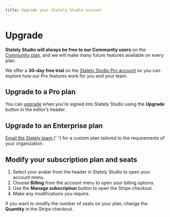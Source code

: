 ```yaml
---
title: Upgrade your Stately Studio account
---
```


# Upgrade

**Stately Studio will always be free to our Community users** on the [Community plan](studio-community-plan.mdx), and we will make many future features available on every plan.

We offer a **30-day free trial** on the [Stately Studio Pro account](studio-pro-plan.mdx) so you can explore how our Pro features work for you and your team.

## Upgrade to a Pro plan

You can [upgrade](upgrade.mdx) when you’re signed into Stately Studio using the **Upgrade** button in the editor’s header.

<p>
  <ThemedImage
    alt="Upgrade button in the header of Stately Studio between the Save and share buttons."
    sources={{
      light: '/assets/upgrade/upgrade.png',
      dark: '/assets/upgrade/upgrade-dm.png',
    }}
  />
</p>

## Upgrade to an Enterprise plan

<p>
  <a href="mailto:sales@stately.com?subject=I'm interested in Stately Studio Enterprise plan">
    Email the Stately team
  </a>{' '}
  for a custom plan tailored to the requirements of your organization.
</p>

## Modify your subscription plan and seats

1. Select your avatar from the header in Stately Studio to open your account menu.
2. Choose **Billing** from the account menu to open your billing options.
3. Use the **Manage subscription** button to open the Stripe checkout.
4. Make any modifications you require.

If you want to modify the number of seats on your plan, change the **Quantity** in the Stripe checkout.

<p>
  <ThemedImage
    alt="Billing option in the user account menu in Stately Studio header."
    sources={{
      light: '/assets/upgrade/billing.png',
      dark: '/assets/upgrade/billing-dm.png',
    }}
  />
</p>
